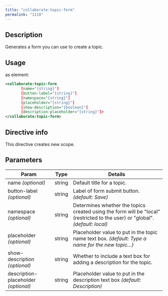 ```yaml
---
title: "collaborate:topic-form"
permalink: "1118"
---
```


## Description

Generates a form you can use to create a topic.

## Usage

as element:

```xml
<collaborate:topic-form
       [name="{string}"]
       [button-label="{string}"]
       [namespace="{string}"]
       [placeholder="{string}"]
       [show-description="{boolean}"]
       [description-placeholder="{string}"]>
</collaborate:topic-form>
```

## Directive info

This directive creates new scope.

## Parameters

| Param | Type | Details |
| --- | --- | --- |
| name *(optional)* | string | Default title for a topic. |
| button-label *(optional)* | string | Label of form submit button. *(default: Save)* |
| namespace *(optional)* | string | Determines whether the topics created using the form will be "local" (restricted to the user) or "global". *(default: local)* |
| placeholder *(optional)* | string | Placeholder value to put in the topic name text box. *(default: Type a name for the new topic…)* |
| show-description *(optional)* | string | Whether to include a text box for adding a description for the topic. |
| description-placeholder *(optional)* | string | Placeholder value to put in the description text box *(default: Description)* |
